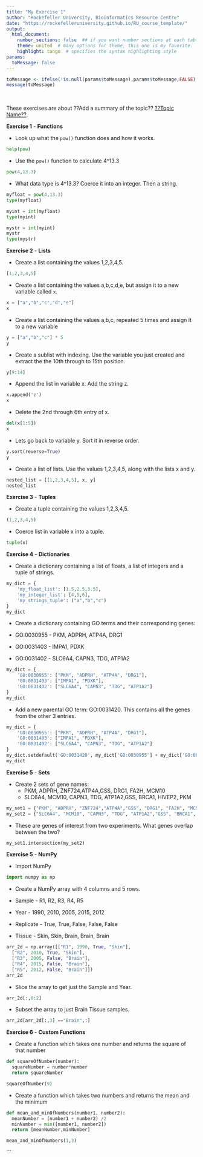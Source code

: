 ```yaml
---
title: "My Exercise 1"
author: "Rockefeller University, Bioinformatics Resource Centre"
date: "https://rockefelleruniversity.github.io/RU_course_template/"
output: 
  html_document:
    number_sections: false  ## if you want number sections at each table header
    theme: united  # many options for theme, this one is my favorite.
    highlight: tango  # specifies the syntax highlighting style
params:
  toMessage: false    
---
```


```r
toMessage <- ifelse(!is.null(params$toMessage),params$toMessage,FALSE)
message(toMessage)
```


<p>&nbsp;</p>
These exercises are about ??Add a summary of the topic?? [??Topic Name??](https://rockefelleruniversity.github.io/RU_course_template/). 

**Exercise 1** - **Functions**

- Look up what the `pow()` function does and how it works.

```python
help(pow)

```

- Use the `pow()` function to calculate 4^13.3

```python
pow(4,13.3)

```

- What data type is 4^13.3? Coerce it into an integer. Then a string. 

```python
myfloat = pow(4,13.3)
type(myfloat)

```

```python
myint = int(myfloat)
type(myint)

```

```python
mystr = int(myint)
mystr
type(mystr)

```



**Exercise 2** - **Lists**

- Create a list containing the values 1,2,3,4,5.

```python
[1,2,3,4,5]

```
- Create a list containing the values a,b,c,d,e, but assign it to a new variable called `x`.

```python
x = ["a","b","c","d","e"]
x
```

- Create a list containing the values a,b,c, repeated 5 times and assign it to a new variable

```python
y = ["a","b","c"] * 5
y
```

- Create a sublist with indexing. Use the variable you just created and extract the the 10th through to 15th position.

```python
y[9:14]
```

- Append the list in variable x. Add the string z.
```python
x.append('z')
x
```

- Delete the 2nd through 6th entry of x.
```python
del(x[1:5])
x
```

- Lets go back to variable y. Sort it in reverse order.
```python
y.sort(reverse=True)
y
```

- Create a list of lists. Use the values 1,2,3,4,5, along with the lists x and y. 

```python
nested_list = [[1,2,3,4,5], x, y]
nested_list
```


**Exercise 3** - **Tuples**

- Create a tuple containing the values 1,2,3,4,5.

```python
(1,2,3,4,5)

```


- Coerce list in variable x into a tuple.

```python
tuple(x)

```

**Exercise 4** - **Dictionaries**

- Create a dictionary containing a list of floats, a list of integers and a tuple of strings.

```python

my_dict = {
    'my_float_list': [1.5,2.5,3.5],
    'my_integer_list': [4,5,6],
    'my_strings_tuple': ("a","b","c")
}
my_dict

```

- Create a dictionary containing GO terms and their corresponding genes:

* GO:0030955 - PKM, ADPRH, ATP4A, DRG1
* GO:0031403 - IMPA1, PDXK
* GO:0031402 - SLC6A4, CAPN3, TDG, ATP1A2

```python

my_dict = {
    'GO:0030955': ["PKM", "ADPRH", "ATP4A", "DRG1"],
    'GO:0031403': ["IMPA1", "PDXK"],
    'GO:0031402': ["SLC6A4", "CAPN3", "TDG", "ATP1A2"]
}
my_dict

```

- Add a new parental GO term: GO:0031420. This contains all the genes from the other 3 entries.  

```python

my_dict = {
    'GO:0030955': ["PKM", "ADPRH", "ATP4A", "DRG1"],
    'GO:0031403': ["IMPA1", "PDXK"],
    'GO:0031402': ["SLC6A4", "CAPN3", "TDG", "ATP1A2"]
}
my_dict.setdefault('GO:0031420', my_dict['GO:0030955'] + my_dict['GO:0031403'] + my_dict['GO:0031402'])
my_dict
```

**Exercise 5** - **Sets**

- Create 2 sets of gene names: 
  - PKM, ADPRH, ZNF724,ATP4A,GSS, DRG1, FA2H, MCM10
  - SLC6A4, MCM10, CAPN3, TDG, ATP1A2,GSS, BRCA1, HIVEP2, PKM

```python

my_set1 = {"PKM", "ADPRH", "ZNF724","ATP4A","GSS", "DRG1", "FA2H", "MCM10"}
my_set2 = {"SLC6A4", "MCM10", "CAPN3", "TDG", "ATP1A2","GSS", "BRCA1", "HIVEP2", "PKM"}

```

- These are genes of interest from two experiments. What genes overlap between the two?

```python

my_set1.intersection(my_set2) 

```


**Exercise 5** - **NumPy**

- Import NumPy

```python

import numpy as np

```

- Create a NumPy array with 4 columns and 5 rows.

* Sample - R1, R2, R3, R4, R5
* Year - 1990, 2010, 2005, 2015, 2012
* Replicate - True, True, False, False, False
* Tissue - Skin, Skin, Brain, Brain, Brain

```python

arr_2d = np.array([["R1", 1990, True, "Skin"],
  ["R2", 2010, True, "Skin"], 
  ["R3", 2005, False, "Brain"],
  ["R4", 2015, False, "Brain"],
  ["R5", 2012, False, "Brain"]])
arr_2d

```

- Slice the array to get just the Sample and Year.

```python

arr_2d[:,0:2]

```

- Subset the array to just Brain Tissue samples. 

```python

arr_2d[arr_2d[:,3] =="Brain",:]

```

**Exercise 6** - **Custom Functions**

- Create a function which takes one number and returns the square of that number

```python

def squareOfNumber(number):
  squareNumber = number*number
  return squareNumber

squareOfNumber(9)

```

- Create a function which takes two numbers and returns the mean and the minimum

```python

def mean_and_minOfNumbers(number1, number2):
  meanNumber = (number1 + number2) /2
  minNumber = min([number1, number2])
  return [meanNumber,minNumber]

mean_and_minOfNumbers(1,3)
```

```

